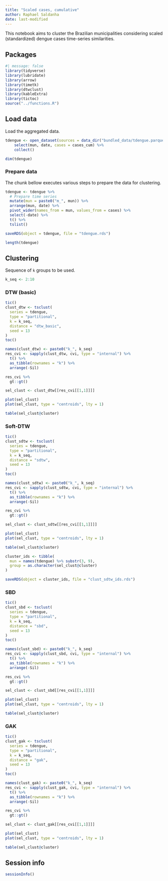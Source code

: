```yaml
---
title: "Scaled cases, cumulative"
author: Raphael Saldanha
date: last-modified
---
```


This notebook aims to cluster the Brazilian municipalities considering scaled (standardized) dengue cases time-series similarities.

## Packages

```r
#| message: false
library(tidyverse)
library(lubridate)
library(arrow)
library(timetk)
library(dtwclust)
library(kableExtra)
library(tictoc)
source("../functions.R")
```

## Load data

Load the aggregated data.

```r
tdengue <- open_dataset(sources = data_dir("bundled_data/tdengue.parquet")) %>%
    select(mun, date, cases = cases_cum) %>%
    collect()

dim(tdengue)
```

### Prepare data

The chunk bellow executes various steps to prepare the data for clustering.

```r
tdengue <- tdengue %>%
  # Prepare time series
  mutate(mun = paste0("m_", mun)) %>%
  arrange(mun, date) %>%
  pivot_wider(names_from = mun, values_from = cases) %>%
  select(-date) %>%
  t() %>%
  tslist()

saveRDS(object = tdengue, file = "tdengue.rds")
```

```r
length(tdengue)
```

## Clustering

Sequence of `k` groups to be used.

```r
k_seq <- 2:10
```

### DTW (basic)

```r
tic()
clust_dtw <- tsclust(
  series = tdengue, 
  type = "partitional", 
  k = k_seq,
  distance = "dtw_basic",
  seed = 13
)
toc()
```

```r
names(clust_dtw) <- paste0("k_", k_seq)
res_cvi <- sapply(clust_dtw, cvi, type = "internal") %>% 
  t() %>%
  as_tibble(rownames = "k") %>%
  arrange(-Sil)

res_cvi %>%
  gt::gt()
```

```r
sel_clust <- clust_dtw[[res_cvi[[1,1]]]]

plot(sel_clust)
plot(sel_clust, type = "centroids", lty = 1)
```

```r
table(sel_clust@cluster)
```

### Soft-DTW

```r
tic()
clust_sdtw <- tsclust(
  series = tdengue, 
  type = "partitional", 
  k = k_seq,
  distance = "sdtw",
  seed = 13
)
toc()
```

```r
names(clust_sdtw) <- paste0("k_", k_seq)
res_cvi <- sapply(clust_sdtw, cvi, type = "internal") %>% 
  t() %>%
  as_tibble(rownames = "k") %>%
  arrange(-Sil)

res_cvi %>%
  gt::gt()
```

```r
sel_clust <- clust_sdtw[[res_cvi[[1,1]]]]

plot(sel_clust)
plot(sel_clust, type = "centroids", lty = 1)
```

```r
table(sel_clust@cluster)
```

```r
cluster_ids <- tibble(
  mun = names(tdengue) %>% substr(3, 9),
  group = as.character(sel_clust@cluster)
) 

saveRDS(object = cluster_ids, file = "clust_sdtw_ids.rds")
```

### SBD

```r
tic()
clust_sbd <- tsclust(
  series = tdengue, 
  type = "partitional", 
  k = k_seq,
  distance = "sbd",
  seed = 13
)
toc()
```

```r
names(clust_sbd) <- paste0("k_", k_seq)
res_cvi <- sapply(clust_sbd, cvi, type = "internal") %>% 
  t() %>%
  as_tibble(rownames = "k") %>%
  arrange(-Sil)

res_cvi %>%
  gt::gt()
```

```r
sel_clust <- clust_sbd[[res_cvi[[1,1]]]]

plot(sel_clust)
plot(sel_clust, type = "centroids", lty = 1)
```

```r
table(sel_clust@cluster)
```

### GAK

```r
tic()
clust_gak <- tsclust(
  series = tdengue, 
  type = "partitional", 
  k = k_seq,
  distance = "gak",
  seed = 13
)
toc()
```

```r
names(clust_gak) <- paste0("k_", k_seq)
res_cvi <- sapply(clust_gak, cvi, type = "internal") %>% 
  t() %>%
  as_tibble(rownames = "k") %>%
  arrange(-Sil)

res_cvi %>%
  gt::gt()
```

```r
sel_clust <- clust_gak[[res_cvi[[1,1]]]]

plot(sel_clust)
plot(sel_clust, type = "centroids", lty = 1)
```

```r
table(sel_clust@cluster)
```

## Session info

```r
sessionInfo()
```
